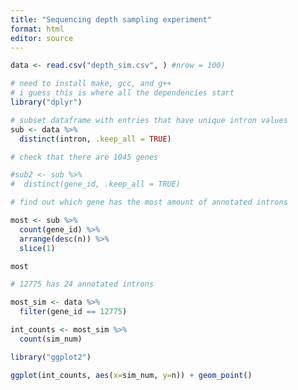 ```yaml
---
title: "Sequencing depth sampling experiment"
format: html
editor: source
---
```


```r
data <- read.csv("depth_sim.csv", ) #nrow = 100)

# need to install make, gcc, and g++
# i guess this is where all the dependencies start
library("dplyr")

# subset dataframe with entries that have unique intron values
sub <- data %>% 
  distinct(intron, .keep_all = TRUE)

# check that there are 1045 genes

#sub2 <- sub %>% 
#  distinct(gene_id, .keep_all = TRUE)

```

```r
# find out which gene has the most amount of annotated introns

most <- sub %>% 
  count(gene_id) %>% 
  arrange(desc(n)) %>% 
  slice(1) 

most

# 12775 has 24 annotated introns
```

```r
most_sim <- data %>% 
  filter(gene_id == 12775)

int_counts <- most_sim %>% 
  count(sim_num)
```

```r
library("ggplot2")

ggplot(int_counts, aes(x=sim_num, y=n)) + geom_point()

```

  











